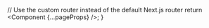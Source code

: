 
  // Use the custom router instead of the default Next.js router
  return <Component {...pageProps} />;
}

